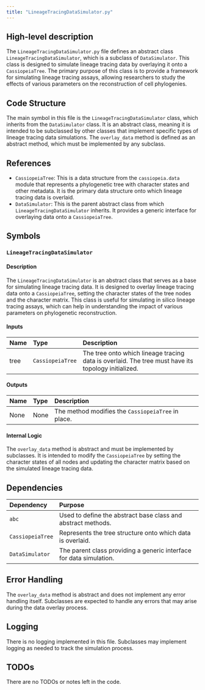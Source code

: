 ```yaml
---
title: "LineageTracingDataSimulator.py"
---
```


## High-level description

The `LineageTracingDataSimulator.py` file defines an abstract class `LineageTracingDataSimulator`, which is a subclass of `DataSimulator`. This class is designed to simulate lineage tracing data by overlaying it onto a `CassiopeiaTree`. The primary purpose of this class is to provide a framework for simulating lineage tracing assays, allowing researchers to study the effects of various parameters on the reconstruction of cell phylogenies.

## Code Structure

The main symbol in this file is the `LineageTracingDataSimulator` class, which inherits from the `DataSimulator` class. It is an abstract class, meaning it is intended to be subclassed by other classes that implement specific types of lineage tracing data simulations. The `overlay_data` method is defined as an abstract method, which must be implemented by any subclass.

## References

- `CassiopeiaTree`: This is a data structure from the `cassiopeia.data` module that represents a phylogenetic tree with character states and other metadata. It is the primary data structure onto which lineage tracing data is overlaid.
- `DataSimulator`: This is the parent abstract class from which `LineageTracingDataSimulator` inherits. It provides a generic interface for overlaying data onto a `CassiopeiaTree`.

## Symbols

### `LineageTracingDataSimulator`
#### Description
The `LineageTracingDataSimulator` is an abstract class that serves as a base for simulating lineage tracing data. It is designed to overlay lineage tracing data onto a `CassiopeiaTree`, setting the character states of the tree nodes and the character matrix. This class is useful for simulating in silico lineage tracing assays, which can help in understanding the impact of various parameters on phylogenetic reconstruction.

#### Inputs
| Name | Type | Description |
|:-----|:-----|:------------|
| tree | `CassiopeiaTree` | The tree onto which lineage tracing data is overlaid. The tree must have its topology initialized. |

#### Outputs
| Name | Type | Description |
|:-----|:-----|:------------|
| None | None | The method modifies the `CassiopeiaTree` in place. |

#### Internal Logic
The `overlay_data` method is abstract and must be implemented by subclasses. It is intended to modify the `CassiopeiaTree` by setting the character states of all nodes and updating the character matrix based on the simulated lineage tracing data.

## Dependencies

| Dependency | Purpose |
|:-----------|:--------|
| `abc` | Used to define the abstract base class and abstract methods. |
| `CassiopeiaTree` | Represents the tree structure onto which data is overlaid. |
| `DataSimulator` | The parent class providing a generic interface for data simulation. |

## Error Handling

The `overlay_data` method is abstract and does not implement any error handling itself. Subclasses are expected to handle any errors that may arise during the data overlay process.

## Logging

There is no logging implemented in this file. Subclasses may implement logging as needed to track the simulation process.

## TODOs

There are no TODOs or notes left in the code.